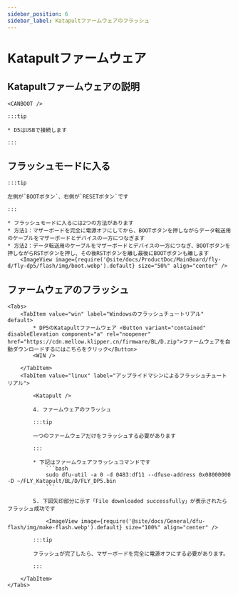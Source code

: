 ```yaml
---
sidebar_position: 6
sidebar_label: Katapultファームウェアのフラッシュ
---
```



# Katapultファームウェア

## Katapultファームウェアの説明

    <CANBOOT />

    :::tip

    * D5はUSBで接続します

    :::

## フラッシュモードに入る

    :::tip

    左側が`BOOTボタン`、右側が`RESETボタン`です

    :::

    * フラッシュモードに入るには2つの方法があります
    * 方法1：マザーボードを完全に電源オフにしてから、BOOTボタンを押しながらデータ転送用のケーブルをマザーボードとデバイスの一方につなぎます
    * 方法2：データ転送用のケーブルをマザーボードとデバイスの一方につなぎ、BOOTボタンを押しながらRSTボタンを押し、その後RSTボタンを離し最後にBOOTボタンも離します
        <ImageView image={require('@site/docs/ProductDoc/MainBoard/fly-d/fly-dp5/flash/img/boot.webp').default} size="50%" align="center" />

## ファームウェアのフラッシュ
    <Tabs>
        <TabItem value="win" label="Windowsのフラッシュチュートリアル" default>
            * DP5のKatapultファームウェア <Button variant="contained" disableElevation component="a" rel="noopener" href="https://cdn.mellow.klipper.cn/firmware/BL/D.zip">ファームウェアを自動ダウンロードするにはこちらをクリック</Button>
            <WIN />

        </TabItem>
        <TabItem value="linux" label="アップライドマシンによるフラッシュチュートリアル">

            <Katapult />

            4. ファームウェアのフラッシュ

            :::tip

            一つのファームウェアだけをフラッシュする必要があります

            :::

            * 下記はファームウェアフラッシュコマンドです
                ```bash
                sudo dfu-util -a 0 -d 0483:df11 --dfuse-address 0x08000000 -D ~/FLY_Katapult/BL/D/FLY_DP5.bin
                ```

            5. 下図矢印部分に示す「File downloaded successfully」が表示されたらフラッシュ成功です

                <ImageView image={require('@site/docs/General/dfu-flash/img/make-flash.webp').default} size="100%" align="center" />

            :::tip

            フラッシュが完了したら、マザーボードを完全に電源オフにする必要があります。

            :::

        </TabItem>
    </Tabs>
